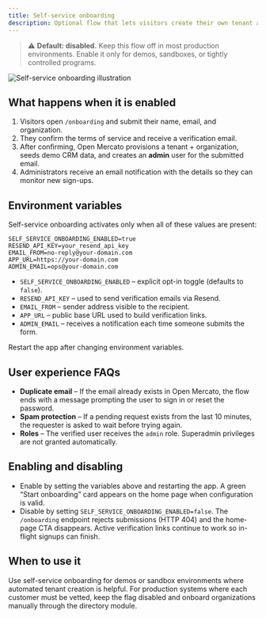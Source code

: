 ```yaml
---
title: Self-service onboarding
description: Optional flow that lets visitors create their own tenant and administrator account.
---
```


> ⚠️ **Default: disabled.** Keep this flow off in most production environments. Enable it only for demos, sandboxes, or tightly controlled programs.

![Self-service onboarding illustration](/screenshots/self-service-onboarding.svg)

## What happens when it is enabled

1. Visitors open `/onboarding` and submit their name, email, and organization.
2. They confirm the terms of service and receive a verification email.
3. After confirming, Open Mercato provisions a tenant + organization, seeds demo CRM data, and creates an **admin** user for the submitted email.
4. Administrators receive an email notification with the details so they can monitor new sign-ups.

## Environment variables

Self-service onboarding activates only when all of these values are present:

```env
SELF_SERVICE_ONBOARDING_ENABLED=true
RESEND_API_KEY=your_resend_api_key
EMAIL_FROM=no-reply@your-domain.com
APP_URL=https://your-domain.com
ADMIN_EMAIL=ops@your-domain.com
```

- `SELF_SERVICE_ONBOARDING_ENABLED` – explicit opt-in toggle (defaults to `false`).
- `RESEND_API_KEY` – used to send verification emails via Resend.
- `EMAIL_FROM` – sender address visible to the recipient.
- `APP_URL` – public base URL used to build verification links.
- `ADMIN_EMAIL` – receives a notification each time someone submits the form.

Restart the app after changing environment variables.

## User experience FAQs

- **Duplicate email** – If the email already exists in Open Mercato, the flow ends with a message prompting the user to sign in or reset the password.
- **Spam protection** – If a pending request exists from the last 10 minutes, the requester is asked to wait before trying again.
- **Roles** – The verified user receives the `admin` role. Superadmin privileges are not granted automatically.

## Enabling and disabling

- Enable by setting the variables above and restarting the app. A green “Start onboarding” card appears on the home page when configuration is valid.
- Disable by setting `SELF_SERVICE_ONBOARDING_ENABLED=false`. The `/onboarding` endpoint rejects submissions (HTTP 404) and the home-page CTA disappears. Active verification links continue to work so in-flight signups can finish.

## When to use it

Use self-service onboarding for demos or sandbox environments where automated tenant creation is helpful. For production systems where each customer must be vetted, keep the flag disabled and onboard organizations manually through the directory module.
